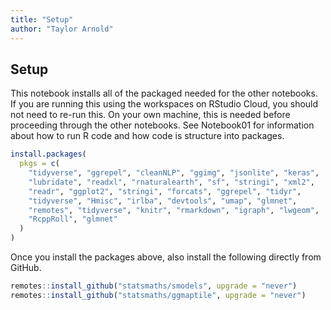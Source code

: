 ```yaml
---
title: "Setup"
author: "Taylor Arnold"
---
```


## Setup

This notebook installs all of the packaged needed for the other notebooks. If
you are running this using the workspaces on RStudio Cloud, you should not need
to re-run this. On your own machine, this is needed before proceeding through
the other notebooks. See Notebook01 for information about how to run R code and
how code is structure into packages.

```r
install.packages(
  pkgs = c(
    "tidyverse", "ggrepel", "cleanNLP", "ggimg", "jsonlite", "keras",
    "lubridate", "readxl", "rnaturalearth", "sf", "stringi", "xml2",
    "readr", "ggplot2", "stringi", "forcats", "ggrepel", "tidyr",
    "tidyverse", "Hmisc", "irlba", "devtools", "umap", "glmnet",
    "remotes", "tidyverse", "knitr", "rmarkdown", "igraph", "lwgeom",
    "RcppRoll", "glmnet"
  )
)
```

Once you install the packages above, also install the following directly from
GitHub.

```r
remotes::install_github("statsmaths/smodels", upgrade = "never")
remotes::install_github("statsmaths/ggmaptile", upgrade = "never")
```
